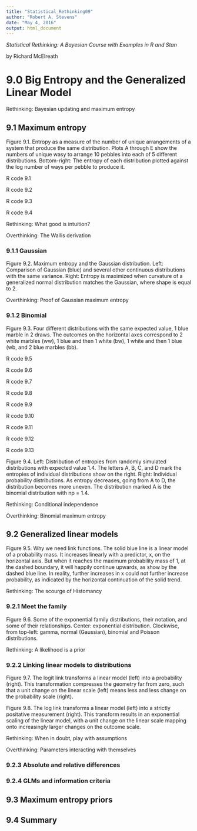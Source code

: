 ```yaml
---
title: "Statistical_Rethinking09"
author: "Robert A. Stevens"
date: "May 4, 2016"
output: html_document
---
```


*Statistical Rethinking: A Bayesian Course with Examples in R and Stan*

by Richard McElreath

# 9.0 Big Entropy and the Generalized Linear Model  

Rethinking: Bayesian updating and maximum entropy

## 9.1 Maximum entropy  

Figure 9.1. Entropy as a measure of the number of unique arrangements of a system that produce the same distribution. Plots A through E show the numbers of unique wasy to arrange 10 pebbles into each of 5 different distributions. Bottom-right: The entropy of each distribution plotted against the log number of ways per pebble to produce it.

R code 9.1

R code 9.2

R code 9.3

R code 9.4

Rethinking: What good is intuition?

Overthinking: The Wallis derivation

### 9.1.1 Gaussian

Figure 9.2. Maximum entropy and the Gaussian distribution. Left: Comparison of Gaussian (blue) and several other continuous distributions with the same variance. Right: Entropy is maximized when curvature of a generalized normal distribution matches the Gaussian, where shape is equal to 2.

Overthinking: Proof of Gaussian maximum entropy

### 9.1.2 Binomial

Figure 9.3. Four different distributions with the same expected value, 1 blue marble in 2 draws. The outcomes on the horizontal axes correspond to 2 white marbles (ww), 1 blue and then 1 white (bw), 1 white and then 1 blue (wb, and 2 blue marbles (bb).

R code 9.5

R code 9.6

R code 9.7

R code 9.8

R code 9.9

R code 9.10

R code 9.11

R code 9.12

R code 9.13

Figure 9.4. Left: Distribution of entropies from randomly simulated distributions with expected value 1.4. The letters A, B, C, and D mark the entropies of individual distributions show on the right. Right: Individual probability distributions. As entropy decreases, going from A to D, the distribution becomes more uneven. The distribution marked A is the binomial distribution with np = 1.4.

Rethinking: Conditional independence

Overthinking: Binomial maximum entropy

## 9.2 Generalized linear models  

Figure 9.5. Why we need link functions. The solid blue line is a linear model of a probability mass. It increases linearly with a predictor, x, on the horizontal axis. But when it reaches the maximum probability mass of 1, at the dashed boundary, it will happily continue upwards, as show by the dashed blue line. In reality, further increases in x could not further increase probability, as indicated by the horizontal continuation of the solid trend.

Rethinking: The scourge of Histomancy

### 9.2.1 Meet the family

Figure 9.6. Some of the exponential family distributions, their notation, and some of their relationships. Center: exponential distribution. Clockwise, from top-left: gamma, normal (Gaussian), binomial and Poisson distributions.

Rethinking: A likelihood is a prior

### 9.2.2 Linking linear models to distributions

Figure 9.7. The logit link transforms a linear model (left) into a probability (right). This transformation compresses the geometry far from zero, such that a unit change on the linear scale (left) means less and less change on the probability scale (right).

Figure 9.8. The log link transforms a linear model (left) into a strictly positative measurement (right). This transform results in an exponential scaling of the linear model, with a unit change on the linear scale mapping onto increasingly larger changes on the outcome scale.

Rethinking: When in doubt, play with assumptions

Overthinking: Parameters interacting with themselves

### 9.2.3 Absolute and relative differences

### 9.2.4 GLMs and information criteria

## 9.3 Maximum entropy priors  

## 9.4 Summary  
